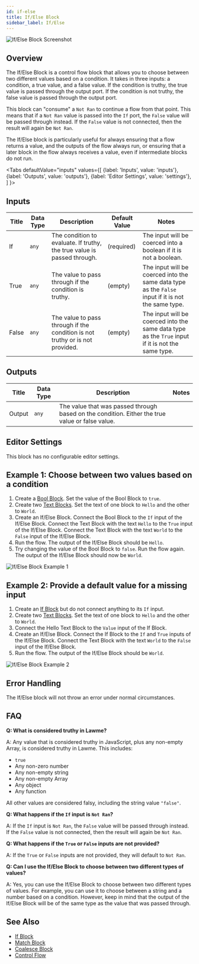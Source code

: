 ```yaml
---
id: if-else
title: If/Else Block
sidebar_label: If/Else
---
```



![If/Else Block Screenshot](./assets/if-else-block.png)

## Overview

The If/Else Block is a control flow block that allows you to choose between two different values based on a condition. It takes in three inputs: a condition, a true value, and a false value. If the condition is truthy, the true value is passed through the output port. If the condition is not truthy, the false value is passed through the output port.

This block can "consume" a `Not Ran` to continue a flow from that point. This means that if a `Not Ran` value is passed into the `If` port, the `False` value will be passed through instead. If the `False` value is not connected, then the result will again be `Not Ran`.

The If/Else block is particularly useful for always ensuring that a flow returns a value, and the outputs of the flow always run, or ensuring that a later block in the flow always receives a value, even if intermediate blocks do not run.

<Tabs
  defaultValue="inputs"
  values={[
    {label: 'Inputs', value: 'inputs'},
    {label: 'Outputs', value: 'outputs'},
    {label: 'Editor Settings', value: 'settings'},
  ]
}>

<TabItem value="inputs">

## Inputs

| Title | Data Type | Description                                                                  | Default Value | Notes                                                                                              |
| ----- | --------- | ---------------------------------------------------------------------------- | ------------- | -------------------------------------------------------------------------------------------------- |
| If    | `any`     | The condition to evaluate. If truthy, the true value is passed through.      | (required)    | The input will be coerced into a boolean if it is not a boolean.                                   |
| True  | `any`     | The value to pass through if the condition is truthy.                        | (empty)       | The input will be coerced into the same data type as the `False` input if it is not the same type. |
| False | `any`     | The value to pass through if the condition is not truthy or is not provided. | (empty)       | The input will be coerced into the same data type as the `True` input if it is not the same type.  |

</TabItem>

<TabItem value="outputs">

## Outputs

| Title  | Data Type | Description                                                                                     | Notes |
| ------ | --------- | ----------------------------------------------------------------------------------------------- | ----- |
| Output | `any`     | The value that was passed through based on the condition. Either the true value or false value. |       |

</TabItem>

<TabItem value="settings">

## Editor Settings

This block has no configurable editor settings.

</TabItem>

</Tabs>

## Example 1: Choose between two values based on a condition

1. Create a [Bool Block](./bool.mdx). Set the value of the Bool Block to `true`.
2. Create two [Text Blocks](./text.mdx). Set the text of one block to `Hello` and the other to `World`.
3. Create an If/Else Block. Connect the Bool Block to the `If` input of the If/Else Block. Connect the Text Block with the text `Hello` to the `True` input of the If/Else Block. Connect the Text Block with the text `World` to the `False` input of the If/Else Block.
4. Run the flow. The output of the If/Else Block should be `Hello`.
5. Try changing the value of the Bool Block to `false`. Run the flow again. The output of the If/Else Block should now be `World`.

![If/Else Block Example 1](./assets/if-else-block-example-01.png)

## Example 2: Provide a default value for a missing input

1. Create an [If Block](./if.mdx) but do not connect anything to its `If` input.
2. Create two [Text Blocks](./text.mdx). Set the text of one block to `Hello` and the other to `World`.
3. Connect the Hello Text Block to the `Value` input of the If Block.
4. Create an If/Else Block. Connect the If Block to the `If` and `True` inputs of the If/Else Block. Connect the Text Block with the text `World` to the `False` input of the If/Else Block.
5. Run the flow. The output of the If/Else Block should be `World`.

![If/Else Block Example 2](./assets/if-else-block-example-02.png)

## Error Handling

The If/Else block will not throw an error under normal circumstances.

## FAQ

**Q: What is considered truthy in Lawme?**

A: Any value that is considered truthy in JavaScript, plus any non-empty Array, is considered truthy in Lawme. This includes:

- `true`
- Any non-zero number
- Any non-empty string
- Any non-empty Array
- Any object
- Any function

All other values are considered falsy, including the string value `"false"`.

**Q: What happens if the `If` input is `Not Ran`?**

A: If the `If` input is `Not Ran`, the `False` value will be passed through instead. If the `False` value is not connected, then the result will again be `Not Ran`.

**Q: What happens if the `True` or `False` inputs are not provided?**

A: If the `True` or `False` inputs are not provided, they will default to `Not Ran`.

**Q: Can I use the If/Else Block to choose between two different types of values?**

A: Yes, you can use the If/Else Block to choose between two different types of values. For example, you can use it to choose between a string and a number based on a condition. However, keep in mind that the output of the If/Else Block will be of the same type as the value that was passed through.

## See Also

- [If Block](./if.mdx)
- [Match Block](./match.mdx)
- [Coalesce Block](./coalesce.mdx)
- [Control Flow](../user-guide/workflow/control-flow.md)

